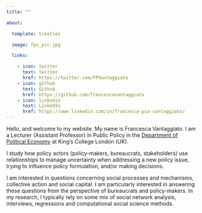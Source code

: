 ```yaml
---
title: ""

about:

  template: trestles

  image: fpv_pic.jpg

  links:

    - icon: twitter
      text: twitter
      href: https://twitter.com/FPVantaggiato
    - icon: github
      text: Github
      href: https://github.com/francescavantaggiato
    - icon: linkedin
      text: LinkedIn
      href: https://www.linkedin.com/in/francesca-pia-vantaggiato/
---
```


Hello, and welcome to my website. My name is Francesca Vantaggiato. I am a Lecturer (Assistant Professor) in Public Policy in the [Department of Political Economy](https://www.kcl.ac.uk/people/francesca-pia-vantaggiato) at King's College London (UK).

I study how policy actors (policy-makers, bureaucrats, stakeholders) use relationships to manage uncertainty when addressing a new policy issue, trying to influence policy formulation, and/or making decisions.

I am interested in questions concerning social processes and mechanisms, collective action and social capital. I am particularly interested in answering these questions from the perspective of bureaucrats and policy-makers. In my research, I typically rely on some mix of social network analysis, interviews, regressions and computational social science methods.
